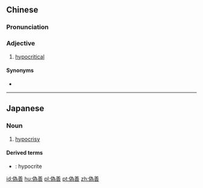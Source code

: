 {{also|伪善}}
==Chinese==
{{zh-forms|s=伪善}}

===Pronunciation===
{{zh-pron
|m=偽shàn
|c=ngai6 sin6
|mn=qz:ûi-siān/xm,zz:gūi-siān
|cat=a
}}

===Adjective===
{{zh-adj}}

# [[hypocritical]]

====Synonyms====
* {{zh-l|虛偽|tr=xūwěi, xūwèi}}

----

==Japanese==
{{ja-kanjitab|ぎ|ぜん|yomi=on}}

===Noun===
{{ja-noun|ぎぜん}}

# [[hypocrisy]]

====Derived terms====
* {{ja-r|偽善者|ぎぜんしゃ}}: hypocrite

[[id:偽善]]
[[hu:偽善]]
[[pl:偽善]]
[[pt:偽善]]
[[zh:偽善]]